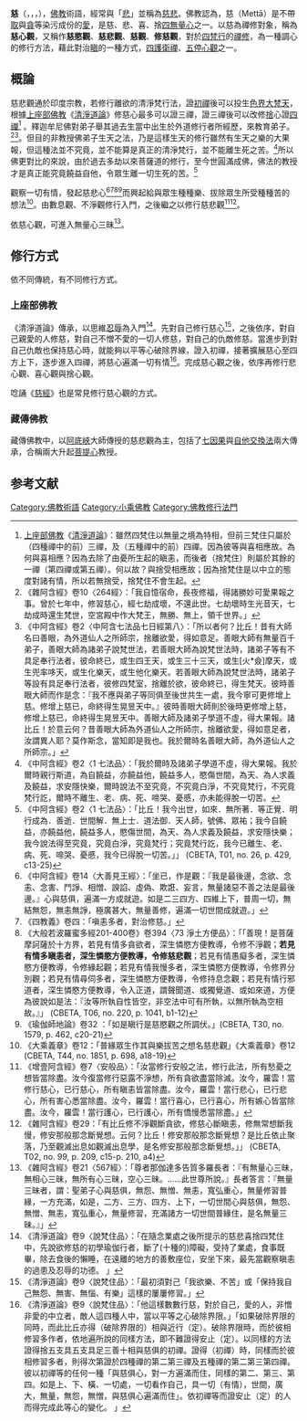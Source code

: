 '''慈'''（{{lang-pi|मेत्ता}}，{{IAST|Mettā}}，{{lang-sa|मैत्री}}，{{IAST|maitrī}}），[[佛教|佛教]]術語，經常與「[[悲_(佛教)|悲]]」並稱為[[慈悲|慈悲]]。佛教認為，慈（Mettā）是不帶[[取_(佛教)|取]]與[[貪_(佛教)|貪]]等染污成份的[[愛_(佛教)|愛]]，是慈、悲、喜、捨[[四無量心|四無量心]]之一。以慈為禪修對象，稱為'''慈心觀'''，又稱作'''慈愍觀'''、'''慈悲觀'''、'''慈觀'''、'''修慈觀'''，對於[[四梵行|四梵行]]的[[禪修|禪修]]，為一種調心的修行方法，藉此對治[[瞋_(佛教)|瞋]]的一種方式，[[四護衛禪|四護衛禪]]、[[五停心觀|五停心觀]]之一。

==概論==


慈悲觀通於印度宗教，若修行離欲的清淨梵行法，證[[初禪|初禪]]後可以投生[[色界|色界]][[大梵天|大梵天]]，根據[[上座部佛教|上座部佛教]]《[[清淨道論|清淨道論]]》修慈心最多可以證三禪，證三禪後可以改修[[捨_(佛教)|捨]]心證[[四禪|四禪]]<ref>[[上座部佛教|上座部佛教]]《[[清淨道論|清淨道論]]》：雖然四梵住以無量之境為特相，但前三梵住只屬於（四種禪中的前）三禪，及（五種禪中的前）四禪。因為彼等與喜相應故。為何與喜相應？因為去除了由憂所生起的瞋恚，而後者（捨梵住）則屬於其餘的一禪（第四禪或第五禪）。何以故？與捨受相應故；因為捨梵住是以中立的態度對諸有情，所以若無捨受，捨梵住不會生起。</ref>
。釋迦牟尼佛對弟子舉其過去生當中出生於外道修行者所經歷，來教育弟子。<ref>《雜阿含經》卷10〈264經〉：「我自憶宿命，長夜修福，得諸勝妙可愛果報之事。曾於七年中，修習慈心，經七劫成壞，不還此世。七劫壞時生光音天，七劫成時還生梵世，空宮殿中作大梵王，無勝、無上，領千世界。」</ref><ref>《中阿含經》卷2〈中阿含七法品七日經第八〉：「所以者何？比丘！昔有大師名曰善眼，為外道仙人之所師宗，捨離欲愛，得如意足。善眼大師有無量百千弟子，善眼大師為諸弟子說梵世法，若善眼大師為說梵世法時，諸弟子等有不具足奉行法者，彼命終已，或生四王天，或生三十三天，或生[火*僉]摩天，或生兜率哆天，或生化樂天，或生他化樂天。若善眼大師為說梵世法時，諸弟子等設有具足奉行法者，彼修四梵室，捨離於欲，彼命終已，得生梵天。彼時善眼大師而作是念：『我不應與弟子等同俱至後世共生一處，我今寧可更修增上慈。修增上慈已，命終得生晃昱天中。』彼時善眼大師則於後時更修增上慈，修增上慈已，命終得生晃昱天中。善眼大師及諸弟子學道不虛，得大果報。諸比丘！於意云何？昔善眼大師為外道仙人之所師宗，捨離欲愛，得如意足者，汝謂異人耶？莫作斯念，當知即是我也。我於爾時名善眼大師，為外道仙人之所師宗。」</ref>。但目的非教授佛弟子生天之法，乃是這樣生天的修行雖然有生天之樂的大果報，但這種法並不究竟，並不能算是真正的清淨梵行，並不能離生死之苦。<ref>《中阿含經》卷2〈1 七法品〉：「我於爾時及諸弟子學道不虛，得大果報。我於爾時親行斯道，為自饒益，亦饒益他，饒益多人，愍傷世間，為天、為人求義及饒益，求安隱快樂，爾時說法不至究竟，不究竟白淨，不究竟梵行，不究竟梵行訖，爾時不離生、老、病、死、啼哭、憂慼，亦未能得脫一切苦。</ref>所以佛更對比的來說，由於過去多劫以來菩薩道的修行，至今世圓滿成佛，佛法的教授才是真正能究竟饒益自他，令眾生離一切生死的苦。<ref>《中阿含經》卷2〈1 七法品〉：「比丘！我今出世，如來．無所著．等正覺．明行成為．善逝．世間解．無上士．道法御．天人師，號佛、眾祐；我今自饒益，亦饒益他，饒益多人，愍傷世間，為天、為人求義及饒益，求安隱快樂；我今說法得至究竟，究竟白淨，究竟梵行；究竟梵行訖，我今已離生、老、病、死、啼哭、憂慼，我今已得脫一切苦。」」 (CBETA, T01, no. 26, p. 429, c13-25)</ref>

觀察一切有情，發起慈悲心<ref>《中阿含經》卷14〈大善見王經〉：「坐已，作是觀：『我是最後邊，念欲、念恚、念害、鬥諍、相憎、諛諂、虛偽、欺誑、妄言，無量諸惡不善之法是最後邊。』心與慈俱，遍滿一方成就遊。如是二三四方、四維上下，普周一切，無結無怨，無恚無諍，極廣甚大，無量善修，遍滿一切世間成就遊。」</ref><ref>《四教義》卷四：「嗔恚多者，對治修慈。」</ref><ref>《大般若波羅蜜多經201-400卷》卷394〈73 淨土方便品〉：「「善現！是菩薩摩訶薩於十方界，若見有情多貪欲者，深生憐愍方便教導，令修不淨觀；'''若見有情多瞋恚者，深生憐愍方便教導，令修慈悲觀'''；若見有情愚癡多者，深生憐愍方便教導，令修緣起觀；若見有情我慢多者，深生憐愍方便教導，令修界分別觀；若見有情尋伺多者，深生憐愍方便教導，令修持息念觀；若見有情行邪道者，深生憐愍方便教導，令入正道，謂聲聞道、或獨覺道、或如來道，方便為彼說如是法：『汝等所執自性皆空，非空法中可有所執，以無所執為空相故。』」 (CBETA, T06, no. 220, p. 1041, b1-12)</ref><ref>《瑜伽師地論》卷32 ：「如是瞋行是慈愍觀之所調伏。」(CBETA, T30, no. 1579, p. 462, c20-21)</ref>而興起給與眾生種種樂、拔除眾生所受種種苦的想法<ref>《大乘義章》卷12：「普緣眾生作其與樂拔苦之想名慈悲觀」《大乘義章》卷12 (CBETA, T44, no. 1851, p. 698, a18-19)</ref>。由數息觀、不淨觀修行入門，之後繼之以修行慈悲觀<ref>《增壹阿含經》卷7〈安般品〉：「汝當修行安般之法，修行此法，所有愁憂之想皆當除盡。汝今復當修行惡露不淨想，所有貪欲盡當除滅。汝今，羅雲！當修行慈心，已行慈心，所有瞋恚皆當除盡。汝今，羅雲！當行悲心，已行悲心，所有害心悉當除盡。汝今，羅雲！當行喜心，已行喜心，所有嫉心皆當除盡。汝今，羅雲！當行護心，已行護心，所有憍慢悉當除盡。」</ref><ref>《雜阿含經》卷29：「有比丘修不淨觀斷貪欲，修慈心斷瞋恚，修無常想斷我慢，修安那般那念斷覺想。云何？比丘！修安那般那念斷覺想？是比丘依止聚落，乃至觀滅出息如觀滅出息學，是名修安那般那念斷覺想。」」 (CBETA, T02, no. 99, p. 209, c15-p. 210, a4)</ref>。

依慈心觀，可進入無量心三昧<ref>《雜阿含經》卷21〈567經〉：「尊者那伽達多告質多羅長者：『有無量心三昧，無相心三昧，無所有心三昧，空心三昧。……此世尊所說。』長者答言：『無量三昧者，謂：聖弟子心與慈俱，無怨、無憎、無恚，寬弘重心，無量修習普緣，一方充滿，如是，二方、三方、四方、上下，一切世間心與慈俱，無怨、無憎、無恚，寬弘重心，無量修習，充滿諸方一切世間普緣住，是名無量三昧。』」</ref>。

==修行方式==
依不同傳統，有不同修行方式。
===上座部佛教===
《清淨道論》傳承，以思維[[忍辱|忍辱]]為入門<ref>《清淨道論》卷9〈說梵住品〉：「在隨念業處之後所提示的慈悲喜捨四梵住中，先說欲修慈的初學瑜伽行者，斷了(十種的)障礙，受持了業處，食事既畢，除去食後的懶睡，在遠離的地方的善敷座位，安坐下來，最先當觀察瞋恚的過患及忍辱的功德。 」</ref>。先對自己修行慈心<ref>《清淨道論》卷9〈說梵住品〉：「最初須對己「我欲樂、不苦」或「保持我自己無怨、無害、無惱、有樂」這樣的屢屢修習。」</ref>，之後依序，對自己親愛的人修慈，對自己不憎不愛的一切人修慈，對自己的仇敵修慈。當進步到對自己仇敵也保持慈心時，就能夠以平等心破除界線，證入初禪，接著擴展慈心至四方上下，逐步進入四禪，將慈心遍滿一切有情<ref>《清淨道論》卷9〈說梵住品〉：「他這樣數數行慈，對於自己，愛的人，非憎非愛的中立者，敵人這四種人中，當以平等之心破除界限。」「如果破除界限的同時，而此比丘亦得（破除界限的）相與近行（定）。破除界限時，而於彼相修習多作者，依地遍所說的同樣方法，即不難證得安止（定）。以同樣的方法證得捨五支具五支具足三善十相與慈俱的初禪。證得（初禪）時，同樣而於彼相修習多者，則得次第證於四種禪的第二第三禪及五種禪的第二第三第四禪。彼以初禪等的任何一種「與慈俱心，對一方遍滿而住，同樣的第二、第三、第四。如是上、下、橫、一切處，一切看作自己，具一切（有情），世間，廣大，無量，無怨，無憎，與慈俱心遍滿而住」。依初禪等而證安止（定）的人而得完成此等心的變化。 」</ref>。完成慈心觀之後，依序再修行悲心觀、喜心觀與捨心觀。

唸誦《[[慈經|慈經]]》也是常見修行慈心觀的方式。
===藏傳佛教===
藏傳佛教中，以[[阿底峽|阿底峽]]大師傳授的慈悲觀為主，包括了[[七因果|七因果]]與[[自他交換法|自他交換法]]兩大傳承，合稱兩大升起[[菩提心|菩提心]]教授。

== 参考文献 ==
{{Reflist|2}}

{{Authority control}}
[[Category:佛教術語|Category:佛教術語]]
[[Category:小乘佛教|Category:小乘佛教]]
[[Category:佛教修行法門|Category:佛教修行法門]]